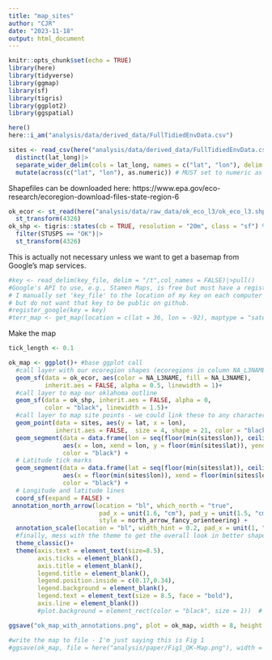 ```yaml
---
title: "map_sites"
author: "CJR"
date: "2023-11-18"
output: html_document
---
```


```r
knitr::opts_chunk$set(echo = TRUE)
library(here)
library(tidyverse)
library(ggmap)
library(sf)
library(tigris)
library(ggplot2)
library(ggspatial)
```

```r
here() 
here::i_am("analysis/data/derived_data/FullTidiedEnvData.csv") 
```


```r
sites <- read_csv(here("analysis/data/derived_data/FullTidiedEnvData.csv"))|>
  distinct(lat_long)|>
  separate_wider_delim(cols = lat_long, names = c("lat", "lon"), delim = ",")|>
  mutate(across(c("lat", "lon"), as.numeric)) # MUST set to numeric as previous code gets separatedd into character vectors

```

Shapefiles can be downloaded here: https://www.epa.gov/eco-research/ecoregion-download-files-state-region-6

```r
ok_ecor <- st_read(here("analysis/data/raw_data/ok_eco_l3/ok_eco_l3.shp"))|>
  st_transform(4326)
ok_shp <- tigris::states(cb = TRUE, resolution = "20m", class = "sf") %>%
  filter(STUSPS == "OK")|>
  st_transform(4326)

```

This is actually not necessary unless we want to get a basemap from Google's map services.
```r
#key <- read_delim(key_file, delim = "/t",col_names = FALSE)|>pull()
#Google's API to use, e.g., Stamen Maps, is free but must have a registered key
# I manually set 'key_file' to the location of my key on each computer I work on
# but do not want that key to be public on github.
#register_google(key = key)
#terr_map <- get_map(location = c(lat = 36, lon = -92), maptype = "satellite", zoom =7)

```

Make the map
```r

tick_length <- 0.1

ok_map <- ggplot()+ #base ggplot call
  #call layer with our ecoregion shapes (ecoregions in column NA_L3NAME)
  geom_sf(data = ok_ecor, aes(color = NA_L3NAME, fill = NA_L3NAME),
          inherit.aes = FALSE, alpha = 0.5, linewidth = 1)+
  #call layer to map our oklahoma outline 
  geom_sf(data = ok_shp, inherit.aes = FALSE, alpha = 0,
          color = "black", linewidth = 1.5)+
  #call layer to map site points - we could link these to any characteristics of the site (e.g., median biomass, precip) and use shapes or color or size to show that additional info 
  geom_point(data = sites, aes(y = lat, x = lon),
             inherit.aes = FALSE,  size = 4, shape = 21, color = "black")+
  geom_segment(data = data.frame(lon = seq(floor(min(sites$lon)), ceiling(max(sites$lon)), by = 1)),
               aes(x = lon, xend = lon, y = floor(min(sites$lat)), yend = floor(min(sites$lat)) - tick_length), 
               color = "black") +
  # Latitude tick marks
  geom_segment(data = data.frame(lat = seq(floor(min(sites$lat)), ceiling(max(sites$lat)), by = 1)),
               aes(x = floor(min(sites$lon)), xend = floor(min(sites$lon)) - tick_length, y = lat, yend = lat), 
               color = "black") +
  # Longitude and latitude lines
  coord_sf(expand = FALSE) +
 annotation_north_arrow(location = "bl", which_north = "true", 
                         pad_x = unit(1.6, "cm"), pad_y = unit(1.5, "cm"),
                         style = north_arrow_fancy_orienteering) +
  annotation_scale(location = "bl", width_hint = 0.2, pad_x = unit(1, "cm"), pad_y = unit(1, "cm")) +
  #finally, mess with the theme to get the overall look in better shape
  theme_classic()+
  theme(axis.text = element_text(size=8.5),
        axis.ticks = element_blank(),
        axis.title = element_blank(),
        legend.title = element_blank(),
        legend.position.inside = c(0.17,0.34),
        legend.background = element_blank(),
        legend.text = element_text(size = 8.5, face = "bold"),
        axis.line = element_blank())
        #plot.background = element_rect(color = "black", size = 1))  # Thin outer line as a border

ggsave("ok_map_with_annotations.png", plot = ok_map, width = 8, height = 4.5, dpi = 600)

#write the map to file - I'm just saying this is Fig 1
#ggsave(ok_map, file = here("analysis/paper/Fig1_OK-Map.png"), width = 8, height = 4.5)
  
```
